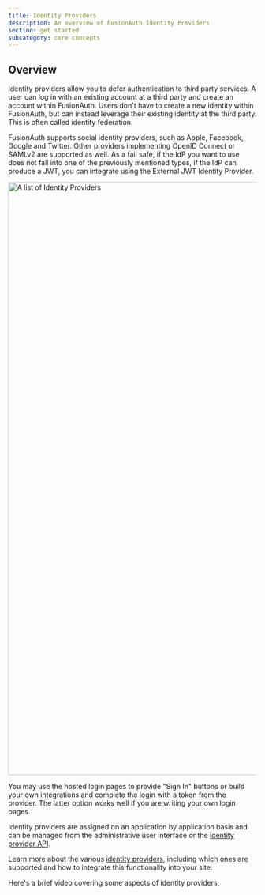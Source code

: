 ```yaml
---
title: Identity Providers
description: An overview of FusionAuth Identity Providers
section: get started
subcategory: core concepts
---
```


## Overview

Identity providers allow you to defer authentication to third party services. A user can log in with an existing account at a third party and create an account within FusionAuth. Users don't have to create a new identity within FusionAuth, but can instead leverage their existing identity at the third party. This is often called identity federation.

FusionAuth supports social identity providers, such as Apple, Facebook, Google and Twitter. Other providers implementing OpenID Connect or SAMLv2 are supported as well. As a fail safe, if the IdP you want to use does not fall into one of the previously mentioned types, if the IdP can produce a JWT, you can integrate using the External JWT Identity Provider.

<img src="/img/docs/get-started/core-concepts/identity-providers.png" alt="A list of Identity Providers" width="1200" role="shadowed" />

You may use the hosted login pages to provide "Sign In" buttons or build your own integrations and complete the login with a token from the provider. The latter option works well if you are writing your own login pages.

Identity providers are assigned on an application by application basis and can be managed from the administrative user interface or the [identity provider API](/docs/apis/identity-providers/).

Learn more about the various [identity providers](/docs/lifecycle/authenticate-users/identity-providers/), including which ones are supported and how to integrate this functionality into your site.

Here's a brief video covering some aspects of identity providers:

<YouTube id="5oycV6LYXTM" />

